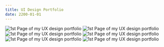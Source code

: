 ```yaml
---
title: UI Design Portfolio
date: 2200-01-01
---
```

![1st Page of my UX design portfolio](./page01.jpg)
![1st Page of my UX design portfolio](./page02.jpg)
![1st Page of my UX design portfolio](./page03.jpg)
![1st Page of my UX design portfolio](./page04.jpg)
![1st Page of my UX design portfolio](./page05.jpg)
![1st Page of my UX design portfolio](./page06.jpg)
